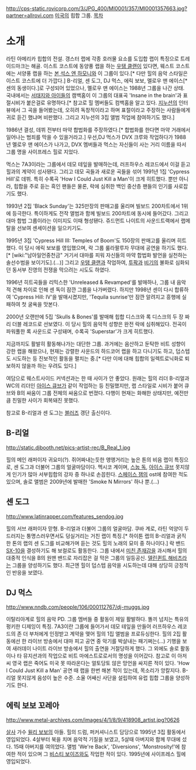 http://cps-static.rovicorp.com/3/JPG_400/MI0001/357/MI0001357663.jpg?partner=allrovi.com
[[미국]]의 힙합 그룹.
[[목차]]

= 소개 =
라틴 아메리카 힙합의 전설. 갱스터 랩에 각종 호러물 요소를 도입합 랩이 특징으로 트레이드마크는 해골. 이스트 코스트에 동양풍 랩을 하는 [[우탱 클랜]]이 있다면, 웨스트 코스트에는 서양풍 랩을 하는 [[본 석스 엔 하모니]]와 이 그룹이 있다.[* 다만 힐의 음악 스타일은 이스트 코스트에 더 가깝다.] B-리얼, 센 도그, DJ 먹스, 에릭 보보, 멜로우 맨 에이스[* 센의 동생이다.]로 구성되어 있었으나, 멜로우 맨 에이스는 1988년 그룹을 나간 상태. 국내에서는 [[서태지와 아이들]]의 캠백홈이 이 그룹의 대표곡 'Insane in the brain'과 표절시비가 붙은걸로 유명하다.[* 참고로 힐 멤버들도 컴백홈을 알고 있다. [[지누션]]의 인터뷰에서 그 곡을 들어봤는데, 오히려 독창적이라고 하며 표절이라고 주장하는 사람들에게 귀로 듣긴 했냐며 비판했다. 그리고 지누션의 3집 앨범 작업에 참여하기도 했다.]

1986년 결성, 데뷔 전부터 마약 합법화를 주장하였다.[* 합법화를 한다면 마약 거래에서 일어나는 범죄를 막을 수 있을거라고.] 우선,DJ 먹스가 DVX 크루와 작업하다가 1988년 멜로우 맨 에이스가 나가고, DVX 멤버들과 먹스는 자신들이 사는 거리 이름을 따서 그룹 명을 사이프레스 힐로 지었다. 

먹스는 7A3이라는 그룹에서 데모 테잎을 발매하는데, 러프하우스 레코드에서 이걸 듣고 힐과의 계약이 성사됀다. 그리고 데모 곡들과 새로운 곡들을 섞어 1991년 1집 'Cypress Hill'로 데뷔. 특히 수록곡 'How I Could Just Kill a Man'이 크게 히트했다. 뿐만 아니라, 힙합을 주로 듣는 흑인 팬들은 물론, 락에 심취한 백인 중산층 팬들의 인기를 사로잡기도 했다.

1993년 2집 'Black Sunday'는 325만장의 판매고를 울리며 빌보드 200차트에서 1위에 등극한다. 특이하게도 전작 앨범과 함께 빌보드 200차트에 동시에 들어갔다. 그리고 대마 합법 그룹이라는 이미지도 이때 형성됀다. 쥬드먼트 나이트의 사운드트랙에서 랩메탈을 선보여 센세이션을 일으키기도.

1995년 3집 'Cypress Hill III: Temples of Boom'도 150장의 판매고를 울리며 히트했다. 이 당시 에릭 보보를 영입했으며, 락 그룹 룰라팔루자 무대에 공연을 하기도 했다.[* [wiki:"남아일언중천금" 거기서 대마를 피워 자신들의 마약 합법화 발언을 실천하는 솔선수범을 보이기도].(...)] 그리고 [[우탱 클랜]]과 작업하여, [[투팍]]과 [[비기]]의 불화로 심화되던 동서부 진영의 전쟁을 막으려는 시도도 하였다.

1996년 히트곡들을 리믹스한 'Unreleased & Revamped'를 발매하나, 그룹 내 음악적 견해 차이로 인해 센 독이 잠깐 그룹을 나가버렸다. 하지만 1998년 센이 다시 합류하여 'Cypress Hill: IV'을 발매시켰지만, 'Tequila sunrise'만 잠깐 알려지고 흥행에 실패하여 첫 굴욕을 맛본다.

2000년 오랜만에 5집 'Skulls & Bones'를 발매해 힙합 디스크와 록 디스크의 두 장 짜리 더블 레코드로 선보였다. 이 당시 힐의 음악적 성향은 완전 락에 심취해있다. 전곡이 파워풀한 록 사운드로 구성돼며, 수록곡 'Superstar'가 크게 히트했다.

지금까지도 활발히 활동해나가는 대단한 그룹. 과거에는 음산하고 둔탁한 비트 성향이 강한 랩을 해왔으나, 현재는 강렬한 사운드의 하드코어 랩을 하고 다니기도 하고, 덥스텝도 시도하는 등 진보적인 활동을 펼치는 중.[* 다만 이에 대해 힙합의 일렉트로닉화로 퇴보하지 않을까 하는 우려도 있다.]

여담으로 웨스트사이드 커넥션과는 한 때 사이가 안 좋았다. 원래는 힐의 리더 B-리얼과 WC의 리더인 [[아이스 큐브]]가 같이 작업하는 등 친밀했지만, 랩 스타일로 시비가 붙어 큐브와 B의 싸움이 그룹 전체의 싸움으로 번졌다. 다행이 현재는 화해한 상태지만, 예전만큼 친밀한 사이가 회복돼진 못했다.

참고로 B-리얼과 센 도그는 [[블러즈]] 갱단 출신이다.
== B-리얼 ==
http://static.djbooth.net/pics-artist-rec/B_Real_1.jpg

힐의 메인 래퍼이자 귀요미(?). 쥐어짜내는듯한 앵앵거리는 높은 톤의 비음 랩이 특징으로, 센 도그과 더불어 그룹의 얼굴마담이다. 멕시코 계이며, [[스눕 독]], [[아이스 큐브]] 못지않게 인기가 많아 서부힙합의 강자 중 하나로 손꼽힌다. [[스페이스 잼]]의 ost에 참여한 적도 있으며, 솔로 앨범은 2009년에 발매한 'Smoke N Mirrors' 하나 뿐.(...)

== 센 도그 ==
http://www.latinrapper.com/features_sendog.jpg

힐의 서브 래퍼이자 맏형. B-리얼과 더불어 그룹의 얼굴마담. 쿠바 계로, 라틴 억양이 두드러지는 퉁명스러우면서도 덩실거리는 거친 랩이 특징.[* 하이톤 랩의 B-리얼과 굵직한 톤의 랩의 센 도그를 비교해가며 듣는 것도 힐의 노래의 묘미 중 하나이다.] 락 밴드 [[SX-10]]을 결성하기도 해 보컬로도 활동한다. 그룹 내에서 [[미친 존재감]]을 과시해서 힐의 대중적 인식을 B의 원맨 밴드로 자리잡은 걸 막은 그룹의 일등공신. [[델린퀸트 해비츠]]라는 그룹을 양성하기도 했다. 최근엔 힐이 덥스텝 음악을 시도하는데 대해 상당히 긍정적인 반응을 보였다. 

== DJ 먹스 ==
http://www.nndb.com/people/106/000112767/dj-muggs.jpg

이탈리아계로 힐의 음악 PD. 그룹 멤버들 중 활동이 제일 활발하다. 똘끼 넘치는 특유의 펑키한 디제잉이 특징. 7A3이란 그룹에 들어가서 데모 테잎을 만들어 러프하우스 레코드의 존 더 부처에게 인정받고 계약을 맺어 힐의 1집 앨범을 프로듀싱한다. 힐의 2집 활동에선 한 라이브 방송에서 대마 피고 공연 중 악기를 박살내는 패기쩌는(...) 기행을 보여 새러데이 나이트 라이브 방송에서 힐의 출연을 거절당하게 했다. 그 외에도 솔로 활동이나 타 뮤지션과의 작업으로 비트 마에스트로로서의 명성을 이어갔다. 참고로 이 아저씨 영국 랩은 죽어도 미국 못 따라온다는 얼토당토 않은 망언을 싸지른 적이 있다. 'How I Could Just Kill a Man' 공연 때 랩을 한번 해본 적이 있는데, 목소리가 앙칼지다. B-리얼 못지않게 음성이 높은 수준. 소울 어쌔신 사단을 설립하여 유럽 힙합 그룹을 양성하기도 한다.

== 에릭 보보 꼬레아 ==
http://www.metal-archives.com/images/4/1/8/9/418908_artist.jpg?0626

[[살사]] 가수 [[윌리 보보]]의 아들. 힐의 드럼, 퍼커셔니스트 담당으로 1995년 3집 활동에서 영입되었다. 4살부터 북을 치며 음악적 기질을 보였고, 5살때 아버지와 함께 무대에 섰다. 15때 아버지를 여의었다. 앨범 'We're Back', 'Diversions', 'Monstrosity!'에 참여한 적이 있으며 그 [[비스티 보이즈]]와도 작업한 적이 있다. 1995년에 사이프레스 힐에 영입되었다.
